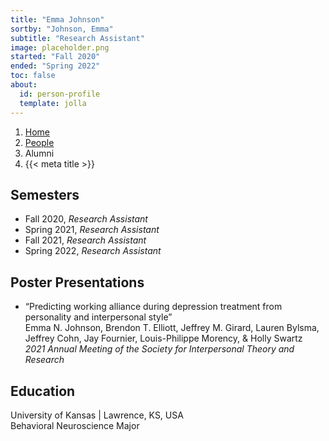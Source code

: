 ```yaml
---
title: "Emma Johnson"
sortby: "Johnson, Emma"
subtitle: "Research Assistant"
image: placeholder.png
started: "Fall 2020"
ended: "Spring 2022"
toc: false
about:
  id: person-profile
  template: jolla
---
```


```{=html}
<nav aria-label="breadcrumb">
  <ol class="breadcrumb">
    <li class="breadcrumb-item"><a href="../../index.html">Home</a></li>
    <li class="breadcrumb-item"><a href="../../people.html">People</a></li>
    <li class="breadcrumb-item active">Alumni</li>
    <li class="breadcrumb-item active" aria-current="page">{{< meta title >}}</li>
  </ol>
</nav>
```

:::{#person-profile}
## Semesters
- Fall 2020, *Research Assistant*
- Spring 2021, *Research Assistant*
- Fall 2021, *Research Assistant*
- Spring 2022, *Research Assistant*

## Poster Presentations

- "Predicting working alliance during depression treatment from personality and interpersonal style"<br />
  Emma N. Johnson, Brendon T. Elliott, Jeffrey M. Girard, Lauren
Bylsma, Jeffrey Cohn, Jay Fournier, Louis-Philippe Morency, & Holly Swartz<br />
  *2021 Annual Meeting of the Society for Interpersonal Theory and Research*

## Education

[University of Kansas]{.fw-bold} | Lawrence, KS, USA<br />
Behavioral Neuroscience Major
:::

